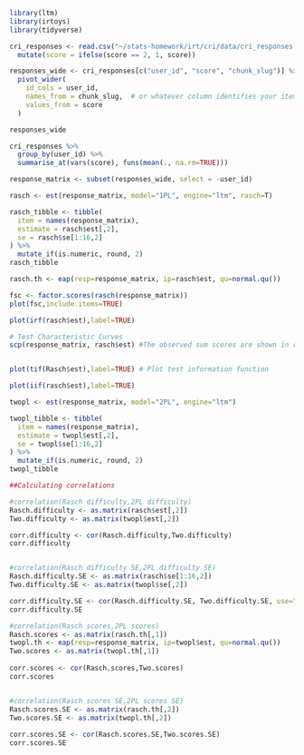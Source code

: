 ```r
library(ltm)
library(irtoys)
library(tidyverse)

cri_responses <- read.csv("~/stats-homework/irt/cri/data/cri_responses.csv") %>% 
  mutate(score = ifelse(score == 2, 1, score))

responses_wide <- cri_responses[c("user_id", "score", "chunk_slug")] %>% 
  pivot_wider(
    id_cols = user_id,
    names_from = chunk_slug,  # or whatever column identifies your items
    values_from = score
  )

responses_wide
```

```r
cri_responses %>%
  group_by(user_id) %>%
  summarise_at(vars(score), funs(mean(., na.rm=TRUE)))
```


```r
response_matrix <- subset(responses_wide, select = -user_id)
```


```r
rasch <- est(response_matrix, model="1PL", engine="ltm", rasch=T)

rasch_tibble <- tibble(
  item = names(response_matrix),
  estimate = rasch$est[,2],
  se = rasch$se[1:16,2]
) %>% 
  mutate_if(is.numeric, round, 2)
rasch_tibble
```

```r
rasch.th <- eap(resp=response_matrix, ip=rasch$est, qu=normal.qu())
```


```r
fsc <- factor.scores(rasch(response_matrix))
plot(fsc,include.items=TRUE)
```
```r
plot(irf(rasch$est),label=TRUE)
```
```r
# Test Characteristic Curves
scp(response_matrix, rasch$est) #The observed sum scores are shown in red.


plot(tif(Rasch$est),label=TRUE) # Plot test information function

```

```r
plot(iif(rasch$est),label=TRUE)
```
```r
twopl <- est(response_matrix, model="2PL", engine="ltm")

twopl_tibble <- tibble(
  item = names(response_matrix),
  estimate = twopl$est[,2],
  se = twopl$se[1:16,2]
) %>% 
  mutate_if(is.numeric, round, 2)
twopl_tibble

```

```r
##Calculating correlations

#correlation(Rasch difficulty,2PL difficulty)
Rasch.difficulty <- as.matrix(rasch$est[,2])
Two.difficulty <- as.matrix(twopl$est[,2])

corr.difficulty <- cor(Rasch.difficulty,Two.difficulty)
corr.difficulty


#correlation(Rasch difficulty SE,2PL difficulty SE)
Rasch.difficulty.SE <- as.matrix(rasch$se[1:16,2])
Two.difficulty.SE <- as.matrix(twopl$se[,2])

corr.difficulty.SE <- cor(Rasch.difficulty.SE, Two.difficulty.SE, use="complete")
corr.difficulty.SE
```


```r
#correlation(Rasch scores,2PL scores)
Rasch.scores <- as.matrix(rasch.th[,1])
twopl.th <- eap(resp=response_matrix, ip=twopl$est, qu=normal.qu())
Two.scores <- as.matrix(twopl.th[,1])
 
corr.scores <- cor(Rasch.scores,Two.scores)
corr.scores


#correlation(Rasch scores SE,2PL scores SE)
Rasch.scores.SE <- as.matrix(rasch.th[,2])
Two.scores.SE <- as.matrix(twopl.th[,2])
 
corr.scores.SE <- cor(Rasch.scores.SE,Two.scores.SE)
corr.scores.SE
```

